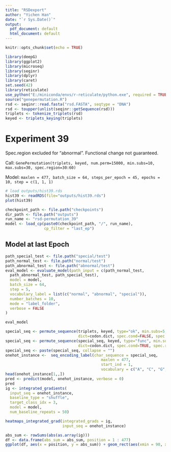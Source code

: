 ```yaml
---
title: "RSDexport"
author: "Yichen Han"
date: "`r Sys.Date()`"
output:
  pdf_document: default
  html_document: default
---
```


```r
knitr::opts_chunk$set(echo = TRUE)
```

```r
library(deepG)
library(ggplot2)
library(microseq)
library(seqinr)
library(dplyr)
library(caret)
set.seed(42)
library(reticulate)
use_python("E:/miniconda/envs/r-reticulate/python.exe", required = TRUE)
source("genepermutation.R")
rsd <- seqinr::read.fasta("rsd.FASTA", seqtype = "DNA")
rsd <- toupper(unlist(seqinr::getSequence(rsd)))
triplets <- tokenize_triplets(rsd)
keyed <- triplets_keying(triplets)
```

# Experiment 39

Spec.region excluded for "abnormal". Functional change not guaranteed.

Call: `GenePermutation(triplets, keyed, num.perm=15000, min.subs=10, max.subs=30, spec.region=30:60)`

Model: `maxlen = 477, batch_size = 64, steps_per_epoch = 45, epochs = 10, step = c(1, 1, 1)`

```r
# load outputs/hist39.rds
hist39 <- readRDS(file="outputs/hist39.rds")
plot(hist39)
```

```r
checkpoint_path <- file.path("checkpoints")
dir_path <- file.path("outputs")
run_name <- "rsd-permutation_39"
model <- load_cp(paste0(checkpoint_path, "/", run_name), 
                 cp_filter = "last_ep")
```

## Model at last Epoch

```r
path_special_test <- file.path("special/test")
path_normal_test <- file.path("normal/test")
path_abnormal_test <- file.path("abnormal/test")
eval_model <- evaluate_model(path_input = c(path_normal_test,
  path_abnormal_test, path_special_test),
  model = model,
  batch_size = 64,
  step = 5,
  vocabulary_label = list(c("normal", "abnormal", "special")),
  number_batches = 10,
  mode = "label_folder",
  verbose = FALSE
)

eval_model
```
```r
special_seq <- permute_sequence(triplets, keyed, type="ok", min.subs=5, max.subs=30,
                                dict=codon.dict, spec.cond=FALSE, spec.region=NULL)
special_seq <- permute_sequence(special_seq, keyed, type="func", min.subs=5, max.subs=30,
                                dict=codon.dict, spec.cond=TRUE, spec.region=30:60)
special_seq <- paste(special_seq, collapse = "")
onehot_instance <-  seq_encoding_label(char_sequence = special_seq,
                                          maxlen = 477,
                                          start_ind = 1,
                                          vocabulary = c("A", "C", "G", "T"))
head(onehot_instance[1,,])
pred <- predict(model, onehot_instance, verbose = 0)
pred
ig <- integrated_gradients(
  input_seq = onehot_instance,
  baseline_type = "shuffle",
  target_class_idx = 3,
  model = model,
  num_baseline_repeats = 50)

heatmaps_integrated_grad(integrated_grads = ig,
                         input_seq = onehot_instance)

abs_sum <- rowSums(abs(as.array(ig)))
df <- data.frame(abs_sum = abs_sum, position = 1 : 477)
ggplot(df, aes(x = position, y = abs_sum)) + geom_rect(aes(xmin = 90, xmax = 180, ymin = -Inf, ymax = Inf), fill = "lightblue", alpha = 0.2) + geom_smooth(method = "auto") + geom_point() + theme_bw()
```